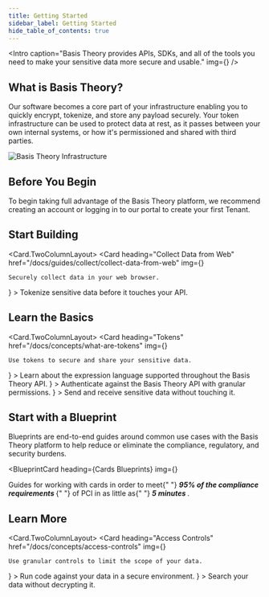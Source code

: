 ```yaml
---
title: Getting Started
sidebar_label: Getting Started
hide_table_of_contents: true
---
```





<Intro
  caption="Basis Theory provides APIs, SDKs, and all of the tools you need to make your sensitive data more secure and usable."
  img={<Image />}
/>

## What is Basis Theory?

Our software becomes a core part of your infrastructure enabling you to quickly encrypt, tokenize, and store any payload securely. Your token infrastructure can be used to protect data at rest, as it passes between your own internal systems, or how it's permissioned and shared with third parties.

![Basis Theory Infrastructure](/img/getting-started/infrastructure.svg)

## Before You Begin

To begin taking full advantage of the Basis Theory platform, we recommend creating an account or logging in to our portal to create your first Tenant.

<AuthButtons />

## Start Building

<Card.TwoColumnLayout>
  <Card
    heading="Collect Data from Web"
    href="/docs/guides/collect/collect-data-from-web"
    img={<BasisTheoryIcon width="48" height="48" />}
  >
    Securely collect data in your web browser.
  </Card>
  <Card
    heading="Collect Data in an API"
    href="/docs/guides/collect/collect-data-from-web"
    img={<BasisTheoryIcon width="48" height="48" />}
  >
    Tokenize sensitive data before it touches your API.
  </Card>
</Card.TwoColumnLayout>

## Learn the Basics

<Card.TwoColumnLayout>
  <Card
    heading="Tokens"
    href="/docs/concepts/what-are-tokens"
    img={<BasisTheoryIcon width="48" height="48" />}
  >
    Use tokens to secure and share your sensitive data.
  </Card>
  <Card
    heading="Expressions"
    href="/docs/expressions"
    img={<ExpressionsIcon width="48" height="48" />}
  >
    Learn about the expression language supported throughout the Basis Theory
    API.
  </Card>
  <Card
    heading="Applications"
    href="/docs/api/applications"
    img={<ApplicationsIcon width="48" height="48" />}
  >
    Authenticate against the Basis Theory API with granular permissions.
  </Card>
  <Card
    heading="Proxy"
    href="/docs/api/what-is-the-proxy"
    img={<ApplicationsIcon width="48" height="48" />}
  >
    Send and receive sensitive data without touching it.
  </Card>
</Card.TwoColumnLayout>

## Start with a Blueprint

Blueprints are end-to-end guides around common use cases with the Basis Theory platform to help reduce or eliminate the compliance, regulatory, and security burdens.

<BlueprintCard
  heading={<Link to="/docs/blueprints/cards">Cards Blueprints</Link>}
  img={<Blueprints />}
>
  Guides for working with cards in order to meet{" "}
  <strong>
    <i>95% of the compliance requirements</i>
  </strong>{" "}
  of PCI in as little as{" "}
  <strong>
    <i>5 minutes</i>
  </strong>
  .
</BlueprintCard>

## Learn More

<Card.TwoColumnLayout>
  <Card
    heading="Access Controls"
    href="/docs/concepts/access-controls"
    img={<BasisTheoryIcon width="48" height="48" />}
  >
    Use granular controls to limit the scope of your data.
  </Card>
  <Card
    heading="Reactors"
    href="/docs/concepts/what-are-reactors"
    img={<ExpressionsIcon width="48" height="48" />}
  >
    Run code against your data in a secure environment.
  </Card>
  <Card
    heading="Search"
    href="/docs/concepts/what-is-search"
    img={<ApplicationsIcon width="48" height="48" />}
  >
    Search your data without decrypting it.
  </Card>
</Card.TwoColumnLayout>
